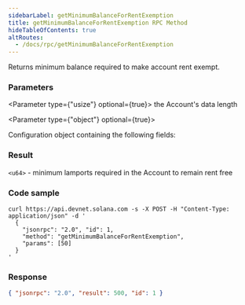 ```yaml
---
sidebarLabel: getMinimumBalanceForRentExemption
title: getMinimumBalanceForRentExemption RPC Method
hideTableOfContents: true
altRoutes:
  - /docs/rpc/getMinimumBalanceForRentExemption
---
```


Returns minimum balance required to make account rent exempt.

<DocSideBySide>

<DocLeftSide>

### Parameters

<Parameter type={"usize"} optional={true}>
  the Account's data length
</Parameter>

<Parameter type={"object"} optional={true}>

Configuration object containing the following fields:

<Field
  name="commitment"
  type="string"
  optional={true}
  href="/docs/rpc/index.mdx#configuring-state-commitment"
/>

</Parameter>

### Result

`<u64>` - minimum lamports required in the Account to remain rent free

</DocLeftSide>

<DocRightSide>

### Code sample

```shell
curl https://api.devnet.solana.com -s -X POST -H "Content-Type: application/json" -d '
  {
    "jsonrpc": "2.0", "id": 1,
    "method": "getMinimumBalanceForRentExemption",
    "params": [50]
  }
'
```

### Response

```json
{ "jsonrpc": "2.0", "result": 500, "id": 1 }
```

</DocRightSide>
</DocSideBySide>
